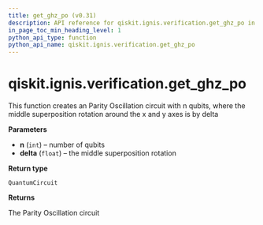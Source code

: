```yaml
---
title: get_ghz_po (v0.31)
description: API reference for qiskit.ignis.verification.get_ghz_po in qiskit v0.31
in_page_toc_min_heading_level: 1
python_api_type: function
python_api_name: qiskit.ignis.verification.get_ghz_po
---
```


<span id="qiskit-ignis-verification-get-ghz-po" />

# qiskit.ignis.verification.get\_ghz\_po

<Function id="qiskit.ignis.verification.get_ghz_po" isDedicatedPage={true} github="https://github.com/qiskit-community/qiskit-ignis/tree/stable/0.6/qiskit/ignis/verification/entanglement/linear.py" signature="get_ghz_po(n, delta)">
  This function creates an Parity Oscillation circuit with n qubits, where the middle superposition rotation around the x and y axes is by delta

  **Parameters**

  *   **n** (`int`) – number of qubits
  *   **delta** (`float`) – the middle superposition rotation

  **Return type**

  `QuantumCircuit`

  **Returns**

  The Parity Oscillation circuit
</Function>


